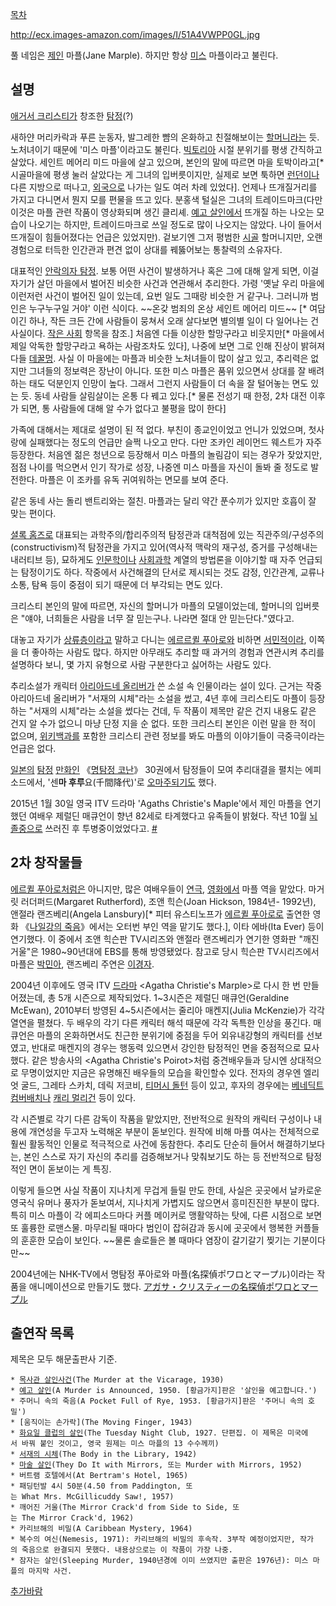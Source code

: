 [[목차]]

http://ecx.images-amazon.com/images/I/51A4VWPP0GL.jpg

풀 네임은 [[제인]] 마플(Jane Marple). 하지만 항상 [[미스]] 마플이라고 불린다. 

== 설명 == 
[[애거서 크리스티]]가 창조한 [[탐정]](?)

새하얀 머리카락과 푸른 눈동자, 발그레한 뺨의 온화하고 친절해보이는 [[할머니]]라는 듯. 노처녀이기 때문에 '미스 마플'이라고도 불린다. [[빅토리아]] 시절 분위기를 평생 간직하고 살았다. 세인트 메어리 미드 마을에 살고 있으며, 본인의 말에 따르면 마을 토박이라고[* 시골마을에 평생 눌러 살았다는 게 그녀의 입버릇이지만, 실제로 보면 툭하면 [[런던]]이나 다른 지방으로 떠나고, [[외국]]으로 나가는 일도 여러 차례 있었다]. 언제나 뜨개질거리를 가지고 다니면서 뭔지 모를 편물을 뜨고 있다. 분홍색 털실은 그녀의 트레이드마크(다만 이것은 마플 관련 작품이 영상화되며 생긴 클리셰. [[예고 살인]]에서 뜨개질 하는 나오는 모습이 나오기는 하지만, 트레이드마크로 쓰일 정도로 많이 나오지는 않았다. 나이 들어서 뜨개질이 힘들어졌다는 언급은 있었지만). 겉보기엔 그저 평범한 [[시골]] 할머니지만, 오랜 경험으로 터득한 인간관과 편견 없이 상대를 꿰뚫어보는 통찰력의 소유자다. 

대표적인 [[안락의자 탐정]]. 보통 어떤 사건이 발생하거나 혹은 그에 대해 알게 되면, 이걸 자기가 살던 마을에서 벌어진 비슷한 사건과 연관해서 추리한다. 가령 '옛날 우리 마을에 이런저런 사건이 벌어진 일이 있는데, 요번 일도 그때랑 비슷한 거 같구나. 그러니까 범인은 누구누구일 거야' 이런 식이다. ~~온갖 범죄의 온상 세인트 메어리 미드~~ [* 여담이긴 하나, 작든 크든 간에 사람들이 뭉쳐서 오래 살다보면 별의별 일이 다 일어나는 건 사실이다. [[작은 사회]] 항목을 참조.] 처음엔 다들 이상한 할망구라고 비웃지만[* 마을에서 제일 악독한 할망구라고 욕하는 사람조차도 있다], 나중에 보면 그로 인해 진상이 밝혀져 다들 [[데꿀멍]]. 사실 이 마을에는 마플과 비슷한 노처녀들이 많이 살고 있고, 추리력은 없지만 그녀들의 정보력은 장난이 아니다. 또한 미스 마플은 품위 있으면서 상대를 잘 배려하는 태도 덕분인지 인망이 높다. 그래서 그런지 사람들이 더 속을 잘 털어놓는 면도 있는 듯. 동네 사람들 살림살이는 온통 다 꿰고 있다.[* 물론 전성기 때 한정, 2차 대전 이후가 되면, 통 사람들에 대해 알 수가 없다고 불평을 많이 한다]

가족에 대해서는 제대로 설명이 된 적 없다. 부친이 종교인이었고 언니가 있었으며, 첫사랑에 실패했다는 정도의 언급만 슬쩍 나오고 만다. 다만 조카인 레이먼드 웨스트가 자주 등장한다. 처음엔 젊은 청년으로 등장해서 미스 마플의 놀림감이 되는 경우가 잦았지만, 점점 나이를 먹으면서 인기 작가로 성장, 나중엔 미스 마플을 자신이 돌봐 줄 정도로 발전한다. 마플은 이 조카를 유독 귀여워하는 면모를 보여 준다. 

같은 동네 사는 돌리 밴트리와는 절친. 마플과는 달리 약간 푼수끼가 있지만 호흡이 잘 맞는 편이다. 

[[셜록 홈즈]]로 대표되는 과학주의/합리주의적 탐정관과 대척점에 있는 직관주의/구성주의(constructivism)적 탐정관을 가지고 있어(역사적 맥락의 재구성, 증거를 구성해내는 내러티브 등), 묘하게도 [[인문학]]이나 [[사회과학]] 계열의 방법론을 이야기할 때 자주 언급되는 탐정이기도 하다. 작중에서 사건해결의 단서로 제시되는 것도 감정, 인간관계, 교류나 소통, 탐욕 등이 중점이 되기 때문에 더 부각되는 면도 있다.

크리스티 본인의 말에 따르면, 자신의 할머니가 마플의 모델이었는데, 할머니의 입버릇은 "얘야, 너희들은 사람을 너무 잘 믿는구나. 나라면 절대 안 믿는단다."였다고.

대놓고 자기가 [[상류층]]이라고 말하고 다니는 [[에르르퀼 푸아로]]와 비하면 [[서민]]적이라, 이쪽을 더 좋아하는 사람도 많다. 하지만 아무래도 추리할 때 과거의 경험과 연관시켜 추리를 설명하다 보니, 몇 가지 유형으로 사람 구분한다고 싫어하는 사람도 있다. 

추리소설가 캐릭터 [[아리아드네 올리버]]가 쓴 소설 속 인물이라는 설이 있다. 근거는 작중 아리아드네 올리버가 "서재의 시체"라는 소설을 썼고, 4년 후에 크리스티도 마플이 등장하는 "서재의 시체"라는 소설을 썼다는 건데, 두 작품이 제목만 같은 건지 내용도 같은 건지 알 수가 없으니 마냥 단정 지을 순 없다. 또한 크리스티 본인은 이런 말을 한 적이 없으며, [[위키백과]]를 포함한 크리스티 관련 정보를 봐도 마플의 이야기들이 극중극이라는 언급은 없다.

[[일본]]의 [[탐정]] [[만화]]인 《[[명탐정 코난]]》 30권에서 탐정들이 모여 추리대결을 펼치는 에피소드에서, '센'''마 후루'''요(千間降代)'로 [[오마주]]되기도 했다.

2015년 1월 30일 영국 ITV 드라마 'Agaths Christie's Maple'에서 제인 마플을 연기했던 여배우 제럴딘 매큐언이 향년 82세로 타계했다고 유족들이 밝혔다. 작년 10월 [[뇌졸중]]으로 쓰러진 후 투병중이었었다고. [http://variety.com/2015/scene/news/miss-marple-actress-geraldine-mcewan-dies-at-the-age-of-82-1201420702/ #]

== 2차 창작물들 ==
[[에르퀼 푸아로]]처럼은 아니지만, 많은 여배우들이 [[연극]], [[영화]]에서 마플 역을 맡았다. 마거릿 러더퍼드(Margaret Rutherford), 조앤 힉슨(Joan Hickson, 1984년-  1992년), 앤절라 랜즈베리(Angela Lansbury)[* 피터 유스티노프가 [[에르퀼 푸아로]]로 출연한 영화 《[[나일강의 죽음]]》에서는 오터번 부인 역을 맡기도 했다.], 이타 에바(Ita Ever) 등이 연기했다. 이 중에서 조앤 힉슨판 TV시리즈와 앤절라 랜즈베리가 연기한 영화판 "깨진 거울"은 1980~90년대에 EBS를 통해 방영됐었다. 참고로 당시 힉슨판 TV시리즈에서 마플은 [[박민아]], 랜즈베리 주연은 [[이경자]].

2004년 이후에도 영국 ITV [[드라마]] <Agatha Christie's Marple>로 다시 한 번 만들어졌는데, 총 5개 시즌으로 제작되었다. 1~3시즌은 제럴딘 매큐언(Geraldine McEwan), 2010부터 방영된 4~5시즌에서는 줄리아 매켄지(Julia McKenzie)가 각각 열연을 펼쳤다. 두 배우의 각기 다른 캐릭터 해석 때문에 각각 독특한 인상을 풍긴다. 매큐언은 마플의 온화하면서도 친근한 분위기에 중점을 두어 외유내강형의 캐릭터를 선보였고, 반대로 매켄지의 경우는 행동력 있으면서 강인한 탐정적인 면을 중점적으로 묘사했다. 같은 방송사의 <Agatha Christie's Poirot>처럼 중견배우들과 당시엔 상대적으로 무명이었지만 지금은 유명해진 배우들의 모습을 확인할수 있다. 전자의 경우엔 엘리엇 굴드, 그레타 스카치, 데릭 저코비, [[티머시 돌턴]] 등이 있고, 후자의 경우에는 [[베네딕트 컴버배치]]나 [[캐리 멀리건]] 등이 있다.

각 시즌별로 각기 다른 감독이 작품을 맡았지만, 전반적으로 원작의 캐릭터 구성이나 내용에 개연성을 두고자 노력해온 부분이 돋보인다. 원작에 비해 마플 여사는 전체적으로 훨씬 활동적인 인물로 적극적으로 사건에 동참한다. 추리도 단순히 들어서 해결하기보다는, 본인 스스로 자기 자신의 추리를 검증해보거나 맞춰보기도 하는 등 전반적으로 탐정적인 면이 돋보이는 게 특징. 

이렇게 들으면 사실 작품이 지나치게 무겁게 들릴 만도 한데, 사실은 곳곳에서 날카로운 영국식 유머나 풍자가 돋보여서, 지나치게 가볍지도 않으면서 흥미진진한 부분이 많다. 특히 미스 마플이 각 에피소드마다 커플 메이커로 맹활약하는 탓에, 다른 시점으로 보면 또 훌륭한 로맨스물. 마무리될 때마다 범인이 잡혀감과 동시에 곳곳에서 행복한 커플들의 훈훈한 모습이 보인다. ~~물론 솔로들은 볼 때마다 염장이 갈기갈기 찢기는 기분이다만~~

2004년에는 NHK-TV에서 명탐정 푸아로와 마플(名探偵ポワロとマープル)이라는 작품을 애니메이션으로 만들기도 했다. [http://www3.nhk.or.jp/anime/agatha/ アガサ・クリスティーの名探偵ポワロとマープル]

== 출연작 목록 ==
제목은 모두 해문출판사 기준.

 * [[목사관 살인사건]](The Murder at the Vicarage, 1930) 
 * [[예고 살인]](A Murder is Announced, 1950. [황금가지]판은 '살인을 예고합니다.')
 * 주머니 속의 죽음(A Pocket Full of Rye, 1953. [황금가지]판은 '주머니 속의 호밀') 
 * [움직이는 손가락](The Moving Finger, 1943) 
 * [[화요일 클럽의 살인]](The Tuesday Night Club, 1927. 단편집. 이 제목은 미국에서 바꿔 붙인 것이고, 영국 원제는 미스 마플의 13 수수께끼)
 * [[서재의 시체]](The Body in the Library, 1942) 
 * [[마술 살인]](They Do It with Mirrors, 또는 Murder with Mirrors, 1952) 
 * 버트램 호텔에서(At Bertram's Hotel, 1965) 
 * 패딩턴발 4시 50분(4.50 from Paddington, 또는 What Mrs. McGillicuddy Saw!, 1957) 
 * 깨어진 거울(The Mirror Crack'd from Side to Side, 또는 The Mirror Crack'd, 1962) 
 * 카리브해의 비밀(A Caribbean Mystery, 1964) 
 * 복수의 여신(Nemesis, 1971): 카리브해의 비밀의 후속작. 3부작 예정이었지만, 작가의 죽음으로 완결되지 못했다. 내용상으로는 이 작품이 가장 나중.
 * 잠자는 살인(Sleeping Murder, 1940년경에 이미 쓰였지만 출판은 1976년): 미스 마플의 마지막 사건.

[[추가바람]]
